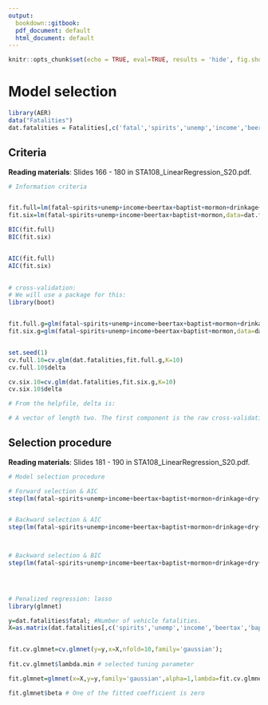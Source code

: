 ```yaml
---
output:
  bookdown::gitbook:
  pdf_document: default
  html_document: default
---
```


```r
knitr::opts_chunk$set(echo = TRUE, eval=TRUE, results = 'hide', fig.show="hide",message=FALSE,warning=FALSE,cache=TRUE)
```



# Model selection {#ch:selection}


```r
library(AER)
data("Fatalities")
dat.fatalities = Fatalities[,c('fatal','spirits','unemp','income','beertax','baptist','mormon','drinkage','dry','youngdrivers','miles','gsp')]

```
## Criteria 

<b>Reading materials</b>:  Slides 166 - 180 in STA108_LinearRegression_S20.pdf.

```r
# Information criteria


fit.full=lm(fatal~spirits+unemp+income+beertax+baptist+mormon+drinkage+dry+youngdrivers+miles+gsp,data=dat.fatalities);
fit.six=lm(fatal~spirits+unemp+income+beertax+baptist+mormon,data=dat.fatalities)

BIC(fit.full)
BIC(fit.six)


AIC(fit.full)
AIC(fit.six) 
  
```

```r
# cross-validation:
# We will use a package for this:
library(boot)


fit.full.g=glm(fatal~spirits+unemp+income+beertax+baptist+mormon+drinkage+dry+youngdrivers+miles+gsp,data=dat.fatalities);
fit.six.g=glm(fatal~spirits+unemp+income+beertax+baptist+mormon,data=dat.fatalities)


set.seed(1)
cv.full.10=cv.glm(dat.fatalities,fit.full.g,K=10)
cv.full.10$delta

cv.six.10=cv.glm(dat.fatalities,fit.six.g,K=10)
cv.six.10$delta

# From the helpfile, delta is:

# A vector of length two. The first component is the raw cross-validation estimate of prediction error. The second component is the adjusted cross-validation estimate. The adjustment is designed to compensate for the bias introduced by not using leave-one-out cross-validation.

```

## Selection procedure 

<b>Reading materials</b>:  Slides 181 - 190 in STA108_LinearRegression_S20.pdf.


```r
# Model selection procedure 

# Forward selection & AIC
step(lm(fatal~spirits+unemp+income+beertax+baptist+mormon+drinkage+dry+youngdrivers+miles+gsp,data=dat.fatalities),direction="forward",k=2) 


# Backward selection & AIC
step(lm(fatal~spirits+unemp+income+beertax+baptist+mormon+drinkage+dry+youngdrivers+miles+gsp,data=dat.fatalities),direction="backward", k=2)



# Backward selection & BIC
step(lm(fatal~spirits+unemp+income+beertax+baptist+mormon+drinkage+dry+youngdrivers+miles+gsp,data=dat.fatalities),direction="backward", k=log(dim(dat.fatalities)[1]))


  
```

```r
# Penalized regression: lasso
library(glmnet)

y=dat.fatalities$fatal; #Number of vehicle fatalities.
X=as.matrix(dat.fatalities[,c('spirits','unemp','income','beertax','baptist','mormon','drinkage','dry','youngdrivers','miles','gsp')]);


fit.cv.glmnet=cv.glmnet(y=y,x=X,nfold=10,family='gaussian');
        
fit.cv.glmnet$lambda.min # selected tuning parameter

fit.glmnet=glmnet(x=X,y=y,family='gaussian',alpha=1,lambda=fit.cv.glmnet$lambda.min)

fit.glmnet$beta # One of the fitted coefficient is zero 

```
